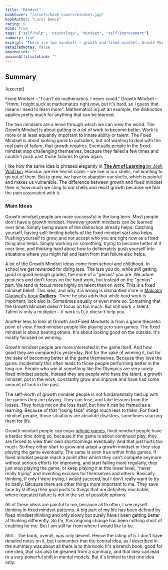 ```yaml
---
title: "Mindset"
bookCover: "/assets/book-covers/mindset.jpg"
bookAuthor: "Carol Dweck"
rating: 5
done: true
tags: ["self-help", "psychology", "mindset", "self-improvement"]
summary: true
excerpt: "There are two mindsets – growth and fixed mindset. Growth Mindset is the one you want to have. It's enabling you to learn, and to achieve mastery over time. The fixed mindset on the other hand, prevents you from challenging yourself. It means you are accepting things and your current state as it is, instead of pushing and risking failure."
detailedNotes: false
amazonLink: ""
amazonAffiliateLink: ""
---
```


## Summary

<p>{excerpt}</p>

Fixed Mindset – "I can't do mathematics. I never could."
Growth Mindset – "Hmm, I might suck at mathematics right now, but it's hard, so I guess that means I need to learn more". 
Mathematics is just an example, the distinction applies pretty much for anything that can be learned. 

The two mindsets are a lense through which we can view the world. The Growth Mindset is about putting in *a lot* of work to become better. Work is more or at least equantly important to innate ability or talent. The Fixed Mindset is about looking good to outsiders, but not wanting to deal with the real pain of failure, that growth requires. Eventually people in the fixed mindset stop challenging themselves, because they failed a few times and couldn't push past those failures to grow again.  

I like how the same idea is phrased elegantly in [**The Art of Learning** by Josh Waitzkin](/booknotes/the-art-of-learning). Humans are like hermit crabs – we live in our shells, not wanting to go out of them. But to grow, we have to abandon our shells, which is painful and makes us vulnerable. The difference between growth and fixed mindset then is, how much we cling to our shells and resist growth because we fear the pain associated with it. 

### Main Ideas 

Growth mindset people are more successful in the long term. Most people don't have a growth mindset. However growth mindsets can be learned over time. Simply being aware of the distinction already helps. Catching yourself, having self-limiting beliefs of the fixed mindset sort also helps. Pushing yourself to grow, and not accept who you are right now as a fixed thing also helps. Simply working on something, trying to become better at it over time, and thinking hard about how to deliberately push yourself into situations where you might fail and learn from that failure also helps.

A lot of the Growth Mindset ideas come from school and childhood. In school we get rewarded for doing less. The less you do, while still getting good or good enough grades, the more of a "genius" you are. We adore geniuses and don't focus on the hard work, but instead on the "genius" part. We tend to focus more highly on talent than on work. This is a fixed mindset belief. This idea, and why it is wrong is dismantled more in [Malcolm Gladwell's book **Outliers**](/booknotes/outliers). There he also adds that while hard work is important, luck also is. Sometimes equally or even more so. Something that the Growth Mindset doesn't focus on too much. But still work > talent. Talent is only a multiplier – if work is 0, it doesn't help you. 

Another lens to look at Growth and Fixed Mindsets is from a game theoretic point of view. Fixed mindset people like playing zero sum games. The fixed mindset is about beating others. It's about looking good on the outside. It's mostly focused on winning. 

Growth mindset people are more interested in the game itself. And how good they are compared to yesterday. Not for the sake of winning it, but for the sake of becoming better at the game themselves. Because they love the game. Incidentally this often leads to those people performing better in the long run. People who win at something like the Olympics are very rarely fixed mindset people. Instead they are people who have the talent, a growth mindset, put in the work, constantly grow and improve and have had some amount of luck in the past.

The self-worth of growth mindset people is not fundamentally tied up with the games they are playing. They can lose, and take lessons from the losses. They focus not on the loss itself, but how it can be framed as a learning. Because of that "losing face" stings much less to them. For fixed mindset people, those situations are absolute disasters, sometimes scarring them for life.

Growth mindset people can enjoy [infinite games](/booknotes/finite-and-infinite-games), fixed mindset people have a harder time doing so, because if the game is about continued play, they are forced to view their own shortcomings eventually. And that just hurts too much. So they either start to grow and adopt a growth mindset or they stop playing the game eventually. The same is even true within finite games. If fixed mindset people reach a point after which they can't compete anymore without serious efforts for improving, and start failing more regularly, they just stop playing the game, or keep playing it at this lower level, "never really trying" and inventing excuses for themselves and others. Basically thinking, if only I were trying, I would succeed, but I don't really want to try so badly. Because there are other things more important to me. They save face by shifting their goal posts to things that are definitely reachable, where repeated failure is not in the set of possible options. 

All of these ideas are painful to me, because all to often, I see myself thinking in fixed mindset patterns. A big part of my life has been defined by fixed mindset thinking and only slowly but surely have I been getting better at thinking differently. So far, this ongoing change has been nothing short of enabling for me. But I am still far from where I would like to be. 

Still... The book, overall, was only decent. Hence the rating of 5. I don't have detailed notes on it, but I remember that the central idea, as I described in the summary was about all there is to this book. It's a branch book, good for one idea, that can also be gleaned from a summary, and that idea can lead to a very powerful shift in mental models. But it's limited to that one idea only.  



